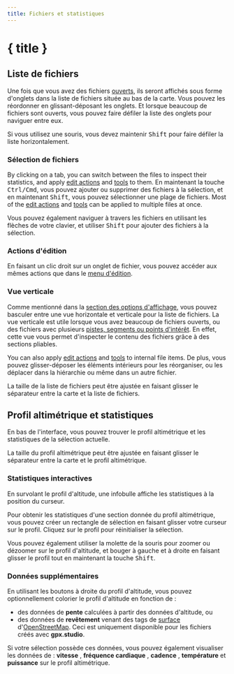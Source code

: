 ```yaml
---
title: Fichiers et statistiques
---
```


<script>
</script>

# { title }

## Liste de fichiers

Une fois que vous avez des fichiers [ouverts](./menu/file), ils seront affichés sous forme d'onglets dans la liste de fichiers située au bas de la carte.
Vous pouvez les réordonner en glissant-déposant les onglets.
Et lorsque beaucoup de fichiers sont ouverts, vous pouvez faire défiler la liste des onglets pour naviguer entre eux.

<DocsNote>

Si vous utilisez une souris, vous devez maintenir <kbd>Shift</kbd> pour faire défiler la liste horizontalement.

</DocsNote>

### Sélection de fichiers

By clicking on a tab, you can switch between the files to inspect their statistics, and apply [edit actions](./menu/edit) and [tools](./toolbar) to them.
En maintenant la touche <kbd>Ctrl/Cmd</kbd>, vous pouvez ajouter ou supprimer des fichiers à la sélection, et en maintenant <kbd>Shift</kbd>, vous pouvez sélectionner une plage de fichiers.
Most of the [edit actions](./menu/edit) and [tools](./toolbar) can be applied to multiple files at once.

<DocsNote>

Vous pouvez également naviguer à travers les fichiers en utilisant les flèches de votre clavier, et utiliser <kbd>Shift</kbd> pour ajouter des fichiers à la sélection.

</DocsNote>

### Actions d'édition

En faisant un clic droit sur un onglet de fichier, vous pouvez accéder aux mêmes actions que dans le [menu d'édition](./menu/edit).

### Vue verticale

Comme mentionné dans la [section des options d'affichage](./menu/view), vous pouvez basculer entre une vue horizontale et verticale pour la liste de fichiers.
La vue verticale est utile lorsque vous avez beaucoup de fichiers ouverts, ou des fichiers avec plusieurs [pistes, segments ou points d'intérêt](./gpx).
En effet, cette vue vous permet d'inspecter le contenu des fichiers grâce à des sections pliables.

You can also apply [edit actions](./menu/edit) and [tools](./toolbar) to internal file items.
De plus, vous pouvez glisser-déposer les éléments intérieurs pour les réorganiser, ou les déplacer dans la hiérarchie ou même dans un autre fichier.

<DocsNote>

La taille de la liste de fichiers peut être ajustée en faisant glisser le séparateur entre la carte et la liste de fichiers.

</DocsNote>

## Profil altimétrique et statistiques

En bas de l'interface, vous pouvez trouver le profil altimétrique et les statistiques de la sélection actuelle.

<DocsNote>

La taille du profil altimétrique peut être ajustée en faisant glisser le séparateur entre la carte et le profil altimétrique.

</DocsNote>

### Statistiques interactives

En survolant le profil d'altitude, une infobulle affiche les statistiques à la position du curseur.

Pour obtenir les statistiques d'une section donnée du profil altimétrique, vous pouvez créer un rectangle de sélection en faisant glisser votre curseur sur le profil.
Cliquez sur le profil pour réinitialiser la sélection.

Vous pouvez également utiliser la molette de la souris pour zoomer ou dézoomer sur le profil d'altitude, et bouger à gauche et à droite en faisant glisser le profil tout en maintenant la touche <kbd>Shift</kbd>.

### Données supplémentaires

En utilisant les boutons à droite du profil d'altitude, vous pouvez optionnellement colorier le profil d'altitude en fonction de :

- des données de **pente** <TriangleRight size="16" class="inline-block" style="margin-bottom: 2px" /> calculées à partir des données d'altitude, ou
- des données de **revêtement** <BrickWall size="16" class="inline-block" style="margin-bottom: 2px" /> venant des tags de <a href="https://wiki.openstreetmap.org/wiki/Key:surface" target="_blank">surface</a> d'<a href="https://www.openstreetmap.org/" target="_blank">OpenStreetMap</a>.
  Ceci est uniquement disponible pour les fichiers créés avec **gpx.studio**.

Si votre sélection possède ces données, vous pouvez également visualiser les données de : **vitesse** <Zap size="16" class="inline-block" style="margin-bottom: 2px" />, **fréquence cardiaque** <HeartPulse size="16" class="inline-block" style="margin-bottom: 2px" />, **cadence** <Orbit size="16" class="inline-block" style="margin-bottom: 2px" />, **température** <Thermometer size="16" class="inline-block" style="margin-bottom: 2px" /> et **puissance** <SquareActivity size="16" class="inline-block" style="margin-bottom: 2px" /> sur le profil altimétrique.
